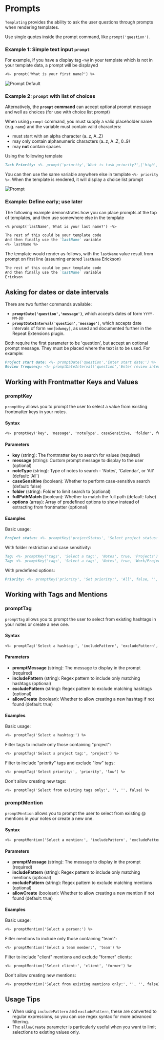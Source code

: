 

# Prompts

`Templating` provides the ability to ask the user questions through prompts when rendering templates.

<Callout
  type="warning"
  title="Single Quotes">

Use single quotes inside the prompt command, like `prompt('question')`.

</Callout>

### Example 1: Simple text input `prompt`

For example, if you have a display tag `<%@` in your template which is not in your template data, a prompt will be displayed

```markdown
<%- prompt('What is your first name?') %>
```

<img src={promptdefault.src} alt="Prompt Default" />

### Example 2: `prompt` with list of choices

Alternatively, the **`prompt` command** can accept optional prompt message and well as choices (for use with choice list prompt)

<Callout
  type="warning"
  title="PROMPT PLACEHOLDER">

When using <code>prompt</code> command, you must supply a valid placeholder name (e.g. <code>name</code>) and the variable must contain valid characters:

<ul>
  <li>must start with an alpha character (a..z, A..Z)</li>
  <li>may only contain alphanumeric characters (a..z, A..Z, 0..9)</li>
  <li>
    may <b>not</b> contain spaces
  </li>
</ul>

</Callout>

Using the following template

```markdown
Task Priority: <%- prompt('priority','What is task priority?',['high','medium','low']) %>
```

You can then use the same variable anywhere else in template `<%- priority %>`. When the template is rendered, it will display a choice list prompt

<img src={prompt2.src} alt="Prompt" />

### Example: Define early; use later

The following example demonstrates how you can place prompts at the top of templates, and then use somewhere else in the template

```markdown
<% prompt('lastName','What is your last name?') -%>

The rest of this could be your template code
And then finally use the `lastName` variable
<%- lastName %>
```

The template would render as follows, with the `lastName` value result from prompt on first line (assuming entered `lastName` Erickson)

```markdown
The rest of this could be your template code
And then finally use the `lastName` variable
Erickson
```

## Asking for dates or date intervals

There are two further commands available:

- **`promptDate('question','message')`**, which accepts dates of form `YYYY-MM-DD`
- **`promptDateInterval('question','message')`**, which accepts date intervals of form `nnn[bdwmqy]`, as used and documented further in the <Link href="../jgclark.RepeatExtensions">Repeat Extensions</Link> plugin.

Both require the first parameter to be 'question', but accept an optional prompt message. They must be placed where the text is to be used. For example:

```markdown
Project start date: <%- promptDate('question','Enter start date:') %>
Review frequency: <%- promptDateInterval('question','Enter review interval:') %>
```

## Working with Frontmatter Keys and Values

### promptKey

`promptKey` allows you to prompt the user to select a value from existing frontmatter keys in your notes.

#### Syntax

```markdown
<%- promptKey('key', 'message', 'noteType', caseSensitive, 'folder', fullPathMatch, ['options']) %>
```

#### Parameters

- **key** (string): The frontmatter key to search for values (required)
- **message** (string): Custom prompt message to display to the user (optional)
- **noteType** (string): Type of notes to search - 'Notes', 'Calendar', or 'All' (default: 'All')
- **caseSensitive** (boolean): Whether to perform case-sensitive search (default: false)
- **folder** (string): Folder to limit search to (optional)
- **fullPathMatch** (boolean): Whether to match the full path (default: false)
- **options** (array): Array of predefined options to show instead of extracting from frontmatter (optional)

#### Examples

Basic usage:

```markdown
Project status: <%- promptKey('projectStatus', 'Select project status:') %>
```

With folder restriction and case sensitivity:

```markdown
Tag: <%- promptKey('tags', 'Select a tag:', 'Notes', true, 'Projects') %>
Tag: <%- promptKey('tags', 'Select a tag:', 'Notes', true, 'Work/Projects/Clients', true) %>
```

With predefined options:

```markdown
Priority: <%- promptKey('priority', 'Set priority:', 'All', false, '', false, ['High', 'Medium', 'Low']) %>
```

## Working with Tags and Mentions

### promptTag

`promptTag` allows you to prompt the user to select from existing hashtags in your notes or create a new one.

#### Syntax

```markdown
<%- promptTag('Select a hashtag:', 'includePattern', 'excludePattern', allowCreate) %>
```

#### Parameters

- **promptMessage** (string): The message to display in the prompt (required)
- **includePattern** (string): Regex pattern to include only matching hashtags (optional)
- **excludePattern** (string): Regex pattern to exclude matching hashtags (optional)
- **allowCreate** (boolean): Whether to allow creating a new hashtag if not found (default: true)

#### Examples

Basic usage:

```markdown
<%- promptTag('Select a hashtag:') %>
```

Filter tags to include only those containing "project":

```markdown
<%- promptTag('Select a project tag:', 'project') %>
```

Filter to include "priority" tags and exclude "low" tags:

```markdown
<%- promptTag('Select priority:', 'priority', 'low') %>
```

Don't allow creating new tags:

```markdown
<%- promptTag('Select from existing tags only:', '', '', false) %>
```

### promptMention

`promptMention` allows you to prompt the user to select from existing @ mentions in your notes or create a new one.

#### Syntax

```markdown
<%- promptMention('Select a mention:', 'includePattern', 'excludePattern', allowCreate) %>
```

#### Parameters

- **promptMessage** (string): The message to display in the prompt (required)
- **includePattern** (string): Regex pattern to include only matching mentions (optional)
- **excludePattern** (string): Regex pattern to exclude matching mentions (optional)
- **allowCreate** (boolean): Whether to allow creating a new mention if not found (default: true)

#### Examples

Basic usage:

```markdown
<%- promptMention('Select a person:') %>
```

Filter mentions to include only those containing "team":

```markdown
<%- promptMention('Select a team member:', 'team') %>
```

Filter to include "client" mentions and exclude "former" clients:

```markdown
<%- promptMention('Select client:', 'client', 'former') %>
```

Don't allow creating new mentions:

```markdown
<%- promptMention('Select from existing mentions only:', '', '', false) %>
```

## Usage Tips

- When using `includePattern` and `excludePattern`, these are converted to regular expressions, so you can use regex syntax for more advanced filtering.
- The `allowCreate` parameter is particularly useful when you want to limit selections to existing values only.
